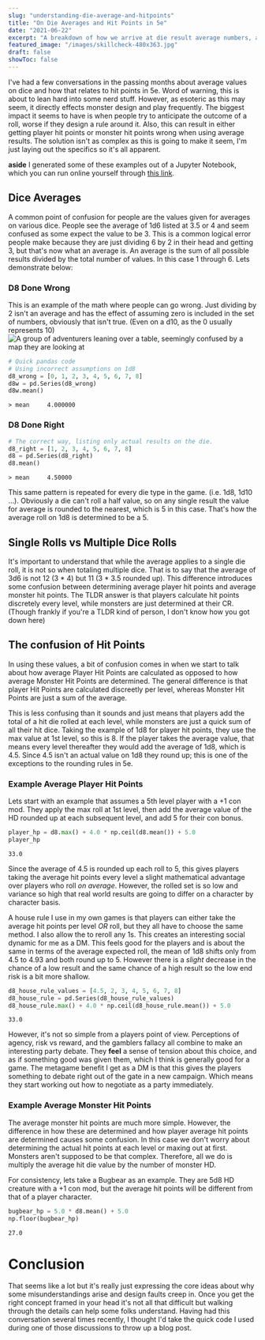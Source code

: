 ```yaml
---
slug: "understanding-die-average-and-hitpoints"
title: "On Die Averages and Hit Points in 5e"
date: "2021-06-22"
excerpt: "A breakdown of how we arrive at die result average numbers, and how that can cause errors in rolling HP and designing monsters."
featured_image: "/images/skillcheck-480x363.jpg"
draft: false
showToc: false
---
```


I've had a few conversations in the passing months about average values on dice and how that relates to hit points in 5e. Word of warning, this is about to lean hard into some nerd stuff.  However, as esoteric as this may seem, it directly effects monster design and play frequently. The biggest impact it seems to have is when people try to anticipate the outcome of a roll, worse if they design a rule around it. Also, this can result in either getting player hit points or monster hit points wrong when using average results.  The solution isn't as complex as this is going to make it seem, I'm just laying out the specifics so it's all apparent.

**aside** I generated some of these examples out of a Jupyter Notebook, which you can run online yourself through [this link](https://mybinder.org/v2/gh/Streamweaver/DnDNotebook/0fe60184a44f012f10b67873958e1752bd8f5341?filepath=Stat%20Generation.ipynb).

## Dice Averages

A common point of confusion for people are the values given for averages on various dice.  People see the average of 1d6 listed at 3.5 or 4 and seem confused as some expect the value to be 3. This is a common logical error people make because they are just dividing 6 by 2 in their head and getting 3, but that's now what an average is.  An average is the sum of all possible results divided by the total number of values. In this case 1 through 6. Lets demonstrate below:

### D8 Done Wrong
This is an example of the math where people can go wrong.  Just dividing by 2 isn't an average and has the effect of assuming 
zero is included in the set of numbers, obviously that isn't true.  (Even on a d10, as the 0 usually represents 10)
![A group of adventurers leaning over a table, seemingly confused by a map they are looking at](/images/skillcheck-480x363.jpg)
```python
# Quick pandas code
# Using incorrect assumptions on 1d8
d8_wrong = [0, 1, 2, 3, 4, 5, 6, 7, 8]
d8w = pd.Series(d8_wrong)
d8w.mean()
```
    > mean     4.000000

### D8 Done Right
```python
# The correct way, listing only actual results on the die.
d8_right = [1, 2, 3, 4, 5, 6, 7, 8]
d8 = pd.Series(d8_right)
d8.mean()
```
    > mean     4.50000


This same pattern is repeated for every die type in the game. (i.e. 1d8, 1d10 ...).  Obviously a die can't roll a half value, 
so on any single result the value for average is rounded to the nearest, which is 5 in this case. That's how the average
roll on 1d8 is determined to be a 5.

## Single Rolls vs Multiple Dice Rolls

It's important to understand that while the average applies to a single die roll, it is not so when totaling multiple dice.  That is to say that the average of 3d6 is not 12 (3 * 4) but 11 (3 * 3.5 rounded up).  This difference introduces some confusion between determining average player hit points and average monster hit points.  The TLDR answer is that players calculate hit points discretely every level, while monsters are just determined at their CR. (Though frankly if you're a
TLDR kind of person, I don't know how you got down here)

## The confusion of Hit Points

In using these values, a bit of confusion comes in when we start to talk about how average Player Hit Points are
calculated as opposed to how average Monster Hit Points are determined.  The general difference is that player Hit
Points are calculated discreetly per level, whereas Monster Hit Points are just a sum of the average.

This is less confusing than it sounds and just means that players add the total of a hit die rolled at each level, while
monsters are just a quick sum of all their hit dice.  Taking the example of 1d8 for player hit points, they use the max
value at 1st level, so this is 8. If the player takes the average value, that means every level thereafter they would
add the average of 1d8, which is 4.5.  Since 4.5 isn't an actual value on 1d8 they round up; this is one of the
exceptions to the rounding rules in 5e.

### Example Average Player Hit Points

Lets start with an example that assumes a 5th level player with a +1 con mod. They apply the max roll at 1st level, then
add the average value of the HD rounded up at each subsequent level, and add 5 for their con bonus.


```python
player_hp = d8.max() + 4.0 * np.ceil(d8.mean()) + 5.0
player_hp
```
    33.0

Since the average of 4.5 is rounded up each roll to 5, this gives players taking the average hit points every level a
slight mathematical advantage over players who roll *on average*. However, the rolled set is so low and variance so high
that real world results are going to differ on a character by character basis.

A house rule I use in my own games is that players can either take the average hit points per level *OR* roll, but they
all have to choose the same method.  I also allow the to reroll any 1s. This creates an interesting social dynamic for
me as a DM.  This feels good for the players and is about the same in terms of the average expected roll, the mean of 1d8 shifts only from 4.5 to 4.93 and both round up to 5.  However there is a *slight* decrease in the chance of a low result and the same chance of a high result so the low end risk is a bit more shallow.

```python
d8_house_rule_values = [4.5, 2, 3, 4, 5, 6, 7, 8]
d8_house_rule = pd.Series(d8_house_rule_values)
d8_house_rule.max() + 4.0 * np.ceil(d8_house_rule.mean()) + 5.0
```
    33.0

However, it's not so simple from a players point of view.  Perceptions of agency, risk vs reward, and the gamblers
fallacy all combine to make an interesting party debate. They **feel** a sense of tension about this choice, and as if 
something good was given them, which I think is generally good for a game.  The metagame benefit I get as a DM is that 
this gives the players something to debate right out of the gate in a new campaign. Which means they start working out how to negotiate as a party
immediately.

### Example Average Monster Hit Points

The average monster hit points are much more simple.  However, the difference in how these are determined and how player
average hit points are determined causes some confusion. In this case we don't worry about determining the actual hit
points at each level or maxing out at first.  Monsters aren't supposed to be that complex.  Therefore, all we do is
multiply the average hit die value by the number of monster HD.

For consistency, lets take a Bugbear as an example. They are 5d8 HD creature with a +1 con mod, but the average hit
points will be different from that of a player character.

```python
bugbear_hp = 5.0 * d8.mean() + 5.0
np.floor(bugbear_hp)
```
    27.0

# Conclusion
 That seems like a lot but it's really just expressing the core ideas about why some misunderstandings arise and design faults creep in.  Once you get the right concept framed in your head it's not all that difficult but walking through the details can help some folks understand.  Having had this conversation several times recently, I thought I'd take the quick code I used during one of those discussions to throw up a blog post.